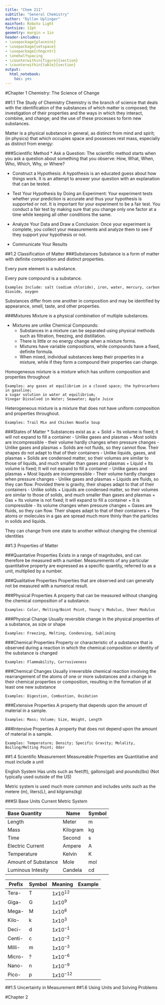 ```yaml
---
title: "Chem 211"
subtitle: "General Chemistry"
author: "Dyllan Uplinger"
mainfont: Roboto Light
fontsize: 12pt
geometry: margin = 1in
header-includes:
- \usepackage{placeins}
- \usepackage{setspace}
- \usepackage{chngcntr}
- \onehalfspacing
- \counterwithin{figure}{section}
- \counterwithin{table}{section}
output:
  html_notebook:
    toc: yes
---
```


#Chapter 1
Chemistry: The Science of Change

##1.1 The Study of Chemistry
Chemistry is the branch of science that deals with the identification of the substances of which matter is composed; the investigation of their properties and the ways in which they interact, combine, and change; and the use of these processes to form new substances.

Matter is a physical substance in general, as distinct from mind and spirit; (in physics) that which occupies space and possesses rest mass, especially as distinct from energy: 

###Scientific Method
* Ask a Question: The scientific method starts when you ask a question about something that you observe: How, What, When, Who, Which, Why, or Where?

* Construct a Hypothesis: A hypothesis is an educated guess about how things work. It is an attempt to answer your question with an explanation that can be tested.

* Test Your Hypothesis by Doing an Experiment: Your experiment tests whether your prediction is accurate and thus your hypothesis is supported or not. It is important for your experiment to be a fair test. You conduct a fair test by making sure that you change only one factor at a time while keeping all other conditions the same.

* Analyze Your Data and Draw a Conclusion: Once your experiment is complete, you collect your measurements and analyze them to see if they support your hypothesis or not. 

* Communicate Your Results

##1.2 Classification of Matter
###Substances
Substance is a form of matter with definite composition and distinct properties.

Every pure element is a substance.

Every pure compound is a substance.

    Examples Include: salt (sodium chloride), iron, water, mercury, carbon dioxide, oxygen

Substances differ from one another in composition and may be identified by appearance, smell, taste, and other properties.

###Mixtures
Mixture is a physical combination of multiple substances.

* Mixtures are unlike Chemical Compounds:
    + Substances in a mixture can be separated using physical methods such as filtration, freezing, and distillation.
    + There is little or no energy change when a mixture forms.
    + Mixtures have variable compositions, while compounds have a fixed, definite formula.
    + When mixed, individual substances keep their properties in a mixture, while if they form a compound their properties can change.

Homogeneous mixture is a mixture which has uniform composition and properties throughout

    Examples: any gases at equilibrium in a closed space; the hydrocarbons in gasoline; 
    a sugar solution in water at equilibrium; 
    Vinegar Dissolved in Water; Seawater; Apple Juice
    
Heterogeneous mixture is a mixture that does not have uniform composition and properties throughout. 

    Examples: Trail Mix and Chicken Noodle Soup

###States of Matter
* Substances exist as a:
    + Solid
        + Its volume is fixed; it will not expand to fill a container - Unlike gases and plasmas
        + Most solids are incompressible - their volume hardly changes when pressure changes - Unlike gases and plasmas
        + Solids are not fluids, so they cannot flow. Their shapes do not adapt to that of their containers - Unlike liquids, gases, and plasmas
        + Solids are condensed matter, so their volumes are similar to those of liquids, and much smaller than gases and plasmas
    + Liquid
        + Its volume is fixed; It will not expand to fill a container - Unlike gases and plasmas
        + Most liquids are incompressible - Their volume hardly changes when pressure changes - Unlike gases and plasmas
        + Liquids are fluids, so they can flow. Provided there is gravity, their shapes adapt to that of their containers - Unlike solids
        + Liquids are condensed matter, so their volumes are similar to those of solids, and much smaller than gases and plasmas
    + Gas
        + Its volume is not fixed; It will expand to fill a container
        + It is compressible - Its volume changes when pressure changes
        + Gases are fluids, so they can flow. Their shapes adapt to that of their containers
        + The atoms or molecules in a gas are spread much more thinly than the particles in solids and liquids.

They can change from one state to another without changing the chemical identities

##1.3 Properties of Matter

###Quantative Properties
Exists in a range of magnitudes, and can therefore be measured with a number. Measurements of any particular quantitative property are expressed as a specific quantity, referred to as a unit, multiplied by a number.
      
###Qualitative Properties
Properties that are observed and can generally not be measured with a numerical result. 
      
###Physical Properties
A property that can be measured without changing the chemical composition of a substance.

    Examples: Color, Melting/Boint Point, Young's Modulus, Sheer Modulus
    
###Physical Change
Usually reversible change in the physical properties of a substance, as size or shape
    
    Examples: Freezing, Melting, Condensing, Subliming
    
###Chemical Properties
Property or characteristic of a substance that is observed during a reaction in which the chemical composition or identity of the substance is changed

    Examples: Flammability, Corrosiveness
    
###Chemical Changes
Usually irreversible chemical reaction involving the rearrangement of the atoms of one or more substances and a change in their chemical properties or composition, resulting in the formation of at least one new substance

    Examples: Digestion, Combustion, Oxidation

###Extensive Properties
A property that depends upon the amount of material in a sample.

    Examples: Mass; Volume; Size, Weight, Length

###Intensive Properties
A property that does not depend upon the amount of material in a sample.

    Examples: Temperature; Density; Specific Gravity; Molality, Boiling/Melting Point; Odor

##1.4 Scientific Measurement
Measureable Properties are Quantitative and must include a unit

English System Has units such as feet(ft), gallons(gal) and pounds(lbs) (Not typically used outside of the US)

Metric system is used much more common and includes units such as the metere (m), liters(L), and kilgrams(kg)

###SI Base Units
Current Metric System

Base Quantity       Name      Symbol
----------------    ----      ------
Length              Meter     m
Mass                Kilogram  kg
Time                Second    s
Electric Current    Ampere    A
Temperature         Kelvin    K
Amount of Substance Mole      mol
Luminous Intesity   Candela   cd

Prefix  Symbol   Meaning       Example
------  ---      -----------   ---
Tera-    T       $1x10^{12}$
Giga-    G       $1x10^9$
Mega-    M       $1x10^6$
Kilo-    k       $1x10^3$
Deci-    d       $1x10^{-1}$
Centi-   c       $1x10^{-2}$
Milli-   m       $1x10^{-3}$
Micro-   ?       $1x10^{-6}$
Nano-    n       $1x10^{-9}$
Pico-    p       $1x10^{-12}$

##1.5 Uncertainty in Measurement
##1.6 Using Units and Solving Problems

#Chapter 2